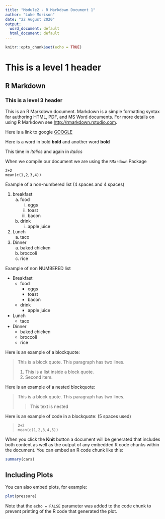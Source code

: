 ```yaml
---
title: "Module2 - R Markdown Document 1"
author: "Luke Morison"
date: "22 August 2020"
output:
  word_document: default
  html_document: default
---
```


```r
knitr::opts_chunk$set(echo = TRUE)
```
# This is a level 1 header

## R Markdown

### This is a level 3 header

This is an R Markdown document. Markdown is a simple formatting syntax for authoring HTML, PDF, and MS Word documents. For more details on using R Markdown see <http://rmarkdown.rstudio.com>.

Here is a link to google [GOOGLE](http://google.com)

Here is a word in bold **bold** and another word __bold__

This time in *italics* and again in _italics_

When we compile our document we are using the `RMardown` Package

```
2+2
mean(c(1,2,3,4))
```
Example of a non-numbered list (4 spaces and 4 spaces)

1. breakfast
    a. food
        i. eggs
        ii. toast
        iii. bacon
    b. drink
        i. apple juice
2. Lunch
    a. taco
3. Dinner
    a. baked chicken
    b. broccoli
    c. rice
    

Example of non NUMBERED list

*  Breakfast
    - food
        + eggs
        + toast
        + bacon
    - drink
        + apple juice
*  Lunch
    - taco
*  Dinner
    - baked chicken
    - broccoli
    - rice
    
Here is an example of a blockquote:

> This is a block quote. This
> paragraph has two lines.
>
> 1. This is a list inside a block quote.
> 2. Second item.

Here is an example of a nested blockquote:

> This is a block quote. This
> paragraph has two lines.
>
> > This text is nested


Here is an example of code in a blockquote: (5 spaces used)

>     2+2
>     mean(c(1,2,3,4,5))

When you click the **Knit** button a document will be generated that includes both content as well as the output of any embedded R code chunks within the document. You can embed an R code chunk like this:

```r
summary(cars)
```

## Including Plots

You can also embed plots, for example:

```r
plot(pressure)
```

Note that the `echo = FALSE` parameter was added to the code chunk to prevent printing of the R code that generated the plot.
